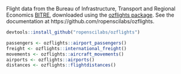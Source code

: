 Flight data from the Bureau of Infrastructure, Transport and Regional Economics [BITRE](https://www.bitre.gov.au/publications), downloaded using the [ozflights package](https://github.com/ropenscilabs/ozflights). See the documentation at https://github.com/ropenscilabs/ozflights. 

```r
devtools::install_github("ropenscilabs/ozflights")

passengers <- ozflights::airport_passengers()
freight <- ozflights::international_freight()
movements <- ozflights::aircraft_movements()
airports <- ozflights::airports()
distances <- ozflights::flightdistances()

```
